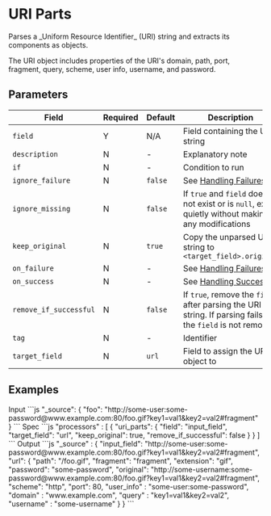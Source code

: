 

# URI Parts

<Synopsis>
Parses a _Uniform Resource Identifier_ (URI) string and extracts its components as objects.
</Synopsis>

The URI object includes properties of the URI's domain, path, port, fragment, query, scheme, user info, username, and password.

## Parameters

|Field|Required|Default|Description|
|---|---|---|---|
|`field`|Y|N/A|Field containing the URI string|
|`description`|N|-|Explanatory note|
|`if`|N|-|Condition to run|
|`ignore_failure`|N|`false`|See [Handling Failures](../handling-failures.mdx)|
|`ignore_missing`|N|`false`|If `true` and `field` does not exist or is `null`, exit quietly without making any modifications|
|`keep_original`|N|`true`|Copy the unparsed URI string to `<target_field>.original`|
|`on_failure`|N|-|See [Handling Failures](../handling-failures.mdx)|
|`on_success`|N|-|See [Handling Success](../handling-success.mdx)|
|`remove_if_successful`|N|`false`|If `true`, remove the `field` after parsing the URI string. If parsing fails, the `field` is not removed|
|`tag`|N|-|Identifier|
|`target_field`|N|`url`|Field to assign the URI object to|

## Examples

<Table>
	<TableBody>
		<TableRow>
			<TableCell>
				Input
			</TableCell>
			<TableCell>
			```js
         "_source": {
               "foo": "http://some-user:some-password@www.example.com:80/foo.gif?key1=val1&key2=val2#fragment"
         }
			```
			</TableCell>
		</TableRow>
		<TableRow>
			<TableCell>
            Spec
			</TableCell>
			<TableCell>
         ```js
         "processors" : [
            {
               "uri_parts": {
                  "field": "input_field",
                  "target_field": "url",
                  "keep_original": true,
                  "remove_if_successful": false
               }
            }
         ]
         ```
			</TableCell>
		</TableRow>
		<TableRow>
			<TableCell>
            Output
			</TableCell>
			<TableCell>
         ```js
         "_source" : {
            "input_field": "http://some-user:some-password@www.example.com:80/foo.gif?key1=val1&key2=val2#fragment",
            "url": {
               "path": "/foo.gif",
               "fragment": "fragment",
               "extension": "gif",
               "password": "some-password",
               "original": "http://some-username:some-password@www.example.com:80/foo.gif?key1=val1&key2=val2#fragment",
               "scheme": "http",
               "port": 80,
               "user_info" : "some-user:some-password",
               "domain" : "www.example.com",
               "query" : "key1=val1&key2=val2",
               "username" : "some-username"
            }
         }
         ```
			</TableCell>
		</TableRow>
	</TableBody>
</Table>
